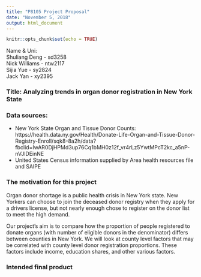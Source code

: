 ```yaml
---
title: "P8105 Project Proposal"
date: "November 5, 2018"
output: html_document
---
```


```r
knitr::opts_chunk$set(echo = TRUE)
```

Name & Uni:  
Shuliang Deng - sd3258   
Nick Williams - ntw2117  
Sijia Yue - sy2824  
Jack Yan - xy2395  

### Title: Analyzing trends in organ donor registration in New York State

### Data sources: 

- New York State Organ and Tissue Donor Counts:   
https://health.data.ny.gov/Health/Donate-Life-Organ-and-Tissue-Donor-Registry-Enroll/sqk8-8a2h/data?fbclid=IwAR0DjHPMd3up76Cq1bMH0z12f_vr4rLz5YwtMPcT2kc_a5nP-nVJlDEinNE
- United States Census information supplied by Area health resources file and SAIPE

### The motivation for this project

Organ donor shortage is a public health crisis in New York state. New Yorkers can choose to join the deceased donor registry when they apply for a drivers license, but not nearly enough chose to register on the donor list to meet the high demand. 

Our project's aim is to compare how the proportion of people registered to donate organs (with number of eligible donors in the denominator) differs between counties in New York. We will look at county level factors that may be correlated with county level donor registration proportions. These factors include income, education shares, and other various factors.

### Intended final product


